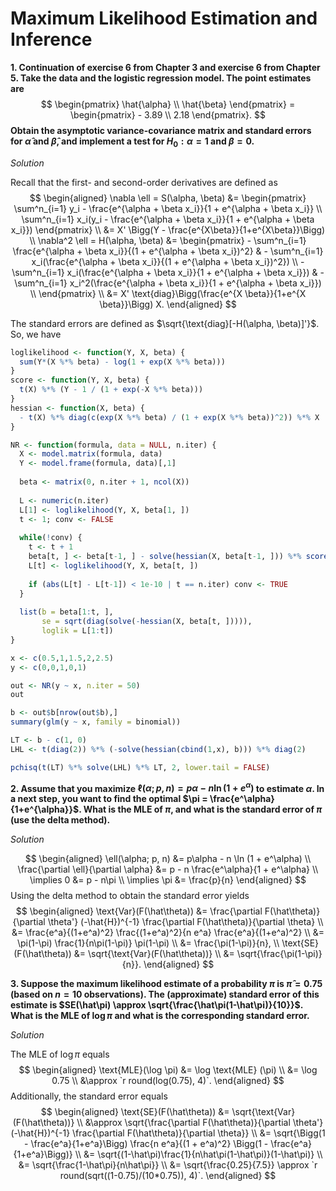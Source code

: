 # Maximum Likelihood Estimation and Inference

__1. Continuation of exercise 6 from Chapter 3 and exercise 6 from Chapter 5. Take the data and the logistic regression model. The point estimates are__
$$
\begin{pmatrix} \hat{\alpha} \\ \hat{\beta} \end{pmatrix} =
\begin{pmatrix} - 3.89 \\ 2.18 \end{pmatrix}.
$$
__Obtain the asymptotic variance-covariance matrix and standard errors for $\hat{\alpha}$ and $\hat{\beta}$, and implement a test for $H_0: \alpha = 1$ and $\beta = 0$.__

_Solution_

Recall that the first- and second-order derivatives are defined as 
$$
\begin{aligned}
\nabla \ell = S(\alpha, \beta) &= 
\begin{pmatrix}
\sum^n_{i=1} y_i - \frac{e^{\alpha + \beta x_i}}{1 + e^{\alpha + \beta x_i}} \\
\sum^n_{i=1} x_i(y_i - \frac{e^{\alpha + \beta x_i}}{1 + e^{\alpha + \beta x_i}})
\end{pmatrix} \\
&= X' \Bigg(Y - \frac{e^{X\beta}}{1+e^{X\beta}}\Bigg) \\
\nabla^2 \ell = H(\alpha, \beta) &= 
\begin{pmatrix}
- \sum^n_{i=1} \frac{e^{\alpha + \beta x_i}}{(1 + e^{\alpha + \beta x_i})^2} &
- \sum^n_{i=1} x_i(\frac{e^{\alpha + \beta x_i}}{(1 + e^{\alpha + \beta x_i})^2}) \\
- \sum^n_{i=1} x_i(\frac{e^{\alpha + \beta x_i}}{1 + e^{\alpha + \beta x_i}}) &
- \sum^n_{i=1} x_i^2(\frac{e^{\alpha + \beta x_i}}{1 + e^{\alpha + \beta x_i}}) \\
\end{pmatrix} \\
&= X' \text{diag}\Bigg(\frac{e^{X \beta}}{1+e^{X \beta}}\Bigg) X.
\end{aligned}
$$

The standard errors are defined as $\sqrt{\text{diag}[-H(\alpha, \beta)]'}$. So, we have
```r
loglikelihood <- function(Y, X, beta) {
  sum(Y*(X %*% beta) - log(1 + exp(X %*% beta)))
}
score <- function(Y, X, beta) {
  t(X) %*% (Y - 1 / (1 + exp(-X %*% beta)))
}
hessian <- function(X, beta) {
  - t(X) %*% diag(c(exp(X %*% beta) / (1 + exp(X %*% beta))^2)) %*% X
}

NR <- function(formula, data = NULL, n.iter) {
  X <- model.matrix(formula, data)
  Y <- model.frame(formula, data)[,1]
  
  beta <- matrix(0, n.iter + 1, ncol(X))
  
  L <- numeric(n.iter)
  L[1] <- loglikelihood(Y, X, beta[1, ])
  t <- 1; conv <- FALSE
  
  while(!conv) {
    t <- t + 1
    beta[t, ] <- beta[t-1, ] - solve(hessian(X, beta[t-1, ])) %*% score(Y, X, beta[t-1, ])
    L[t] <- loglikelihood(Y, X, beta[t, ])
    
    if (abs(L[t] - L[t-1]) < 1e-10 | t == n.iter) conv <- TRUE
  }
  
  list(b = beta[1:t, ], 
       se = sqrt(diag(solve(-hessian(X, beta[t, ])))),
       loglik = L[1:t])
}

x <- c(0.5,1,1.5,2,2.5)
y <- c(0,0,1,0,1)

out <- NR(y ~ x, n.iter = 50)
out

b <- out$b[nrow(out$b),]
summary(glm(y ~ x, family = binomial))

LT <- b - c(1, 0)
LHL <- t(diag(2)) %*% (-solve(hessian(cbind(1,x), b))) %*% diag(2)

pchisq(t(LT) %*% solve(LHL) %*% LT, 2, lower.tail = FALSE)
```

__2. Assume that you maximize $\ell(\alpha; p, n) = p\alpha - n \ln (1 + e^\alpha)$ to estimate $\alpha$. In a next step, you want to find the optimal $\pi = \frac{e^\alpha}{1+e^{\alpha}}$. What is the MLE of $\pi$, and what is the standard error of $\pi$ (use the delta method).__

_Solution_

$$
\begin{aligned}
\ell(\alpha; p, n) &= p\alpha - n \ln (1 + e^\alpha) \\
\frac{\partial \ell}{\partial \alpha} &=
p - n \frac{e^\alpha}{1 + e^\alpha} \\
\implies 0 &= p - n\pi \\
\implies \pi &= \frac{p}{n}
\end{aligned}
$$
Using the delta method to obtain the standard error yields
$$
\begin{aligned}
\text{Var}(F(\hat\theta)) &= \frac{\partial F(\hat\theta)}{\partial \theta'} (-\hat{H})^{-1} \frac{\partial F(\hat\theta)}{\partial \theta} \\
&= \frac{e^a}{(1+e^a)^2} \frac{(1+e^a)^2}{n e^a} \frac{e^a}{(1+e^a)^2} \\
&= \pi(1-\pi) \frac{1}{n\pi(1-\pi)} \pi(1-\pi) \\
&= \frac{\pi(1-\pi)}{n}, \\
\text{SE}(F(\hat\theta)) &= \sqrt{\text{Var}(F(\hat\theta))} \\
&= \sqrt{\frac{\pi(1-\pi)}{n}}.
\end{aligned}
$$

__3. Suppose the maximum likelihood estimate of a probability $\pi$ is $\hat\pi = 0.75$ (based on $n = 10$ observations). The (approximate) standard error of this estimate is $SE(\hat\pi) \approx \sqrt{\frac{\hat\pi(1-\hat\pi)}{10}}$. What is the MLE of $\log \pi$ and what is the corresponding standard error.__

_Solution_

The MLE of $\log \pi$ equals 
$$
\begin{aligned}
\text{MLE}(\log \pi) &= \log \text{MLE} (\pi) \\
&= \log 0.75 \\
&\approx `r round(log(0.75), 4)`.
\end{aligned}
$$
Additionally, the standard error equals 
$$
\begin{aligned}
\text{SE}(F(\hat\theta)) &= \sqrt{\text{Var}(F(\hat\theta))} \\
&\approx \sqrt{\frac{\partial F(\hat\theta)}{\partial \theta'} (-\hat{H})^{-1} \frac{\partial F(\hat\theta)}{\partial \theta}} \\
&= \sqrt{\Bigg(1 - \frac{e^a}{1+e^a}\Bigg) \frac{n e^a}{(1 + e^a)^2} \Bigg(1 - \frac{e^a}{1+e^a}\Bigg)} \\
&= \sqrt{(1-\hat\pi)\frac{1}{n\hat\pi(1-\hat\pi)}(1-\hat\pi)} \\
&= \sqrt{\frac{1-\hat\pi}{n\hat\pi}} \\
&= \sqrt{\frac{0.25}{7.5}} \approx `r round(sqrt((1-0.75)/(10*0.75)), 4)`.
\end{aligned}
$$